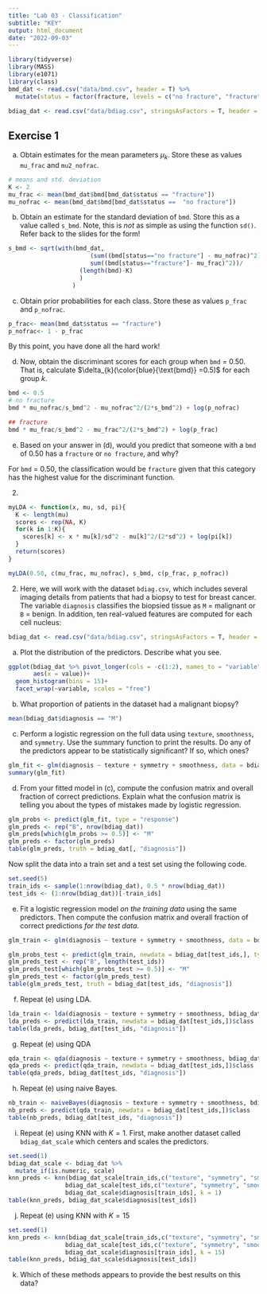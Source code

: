 ```yaml
---
title: "Lab 03 - Classification"
subtitle: "KEY"
output: html_document
date: "2022-09-03"
---
```


```r
library(tidyverse)
library(MASS)
library(e1071)
library(class)
bmd_dat <- read.csv("data/bmd.csv", header = T) %>%
  mutate(status = factor(fracture, levels = c("no fracture", "fracture")))

bdiag_dat <- read.csv("data/bdiag.csv", stringsAsFactors = T, header = T)
```

## Exercise 1

a) Obtain estimates for the mean parameters $\mu_{k}$. Store these as values `mu_frac` and `mu2_nofrac`.

```r
# means and std. deviation
K <- 2
mu_frac <- mean(bmd_dat$bmd[bmd_dat$status == "fracture"])
mu_nofrac <- mean(bmd_dat$bmd[bmd_dat$status ==  "no fracture"])
```

b) Obtain an estimate for the standard deviation of `bmd`. Store this as a value called `s_bmd`. Note, this is *not* as simple as using the function `sd()`. Refer back to the slides for the form!

```r
s_bmd <- sqrt(with(bmd_dat,
                       (sum((bmd[status=="no fracture"] - mu_nofrac)^2) +
                       sum((bmd[status=="fracture"]- mu_frac)^2))/
                    (length(bmd)-K)
                    )
                  )
```

c) Obtain prior probabilities for each class. Store these as values `p_frac` and `p_nofrac`.

```r
p_frac<- mean(bmd_dat$status == "fracture")
p_nofrac<- 1 - p_frac
```

By this point, you have done all the hard work!

d) Now, obtain the discriminant scores for each group when `bmd` = 0.50. That is, calculate $\delta_{k}(\color{blue}{\text{bmd}} =0.5)$ for each group $k$.


```r
bmd <- 0.5
# no fracture
bmd * mu_nofrac/s_bmd^2 - mu_nofrac^2/(2*s_bmd^2) + log(p_nofrac)

## fracture
bmd * mu_frac/s_bmd^2 - mu_frac^2/(2*s_bmd^2) + log(p_frac)
```

e) Based on your answer in (d), would you predict that someone with a `bmd` of 0.50 has a `fracture` or `no fracture`, and why?

For `bmd` = 0.50, the classification would be `fracture` given that this category has the highest value for the discriminant function.

2.

```r
myLDA <- function(x, mu, sd, pi){
  K <- length(mu)
  scores <- rep(NA, K)
  for(k in 1:K){
    scores[k] <- x * mu[k]/sd^2 - mu[k]^2/(2*sd^2) + log(pi[k])
  }
  return(scores)
}

myLDA(0.50, c(mu_frac, mu_nofrac), s_bmd, c(p_frac, p_nofrac))
```


2. Here, we will work with the dataset `bdiag.csv`, which includes several imaging details from patients that had a biopsy to test for breast cancer. The variable `diagnosis` classifies the biopsied tissue as `M` = malignant or `B` = benign. In addition, ten real-valued features are computed for each cell nucleus:

```r
bdiag_dat <- read.csv("data/bdiag.csv", stringsAsFactors = T, header = T)
```

a) Plot the distribution of the predictors. Describe what you see.

```r
ggplot(bdiag_dat %>% pivot_longer(cols = -c(1:2), names_to = "variable"),
       aes(x = value))+
  geom_histogram(bins = 15)+
  facet_wrap(~variable, scales = "free")
```

b) What proportion of patients in the dataset had a malignant biopsy?

```r
mean(bdiag_dat$diagnosis == "M")
```

c) Perform a logistic regression on the full data using `texture`, `smoothness`,  and `symmetry`. Use the summary function to print the results. Do any of the predictors appear to be statistically significant? If so, which ones?

```r
glm_fit <- glm(diagnosis ~ texture + symmetry + smoothness, data = bdiag_dat, family= "binomial")
summary(glm_fit)
```

d) From your fitted model in (c), compute the confusion matrix and overall fraction of correct predictions. Explain what the confusion matrix is telling you about the types of mistakes made by logistic regression.


```r
glm_probs <- predict(glm_fit, type = "response")
glm_preds <- rep("B", nrow(bdiag_dat))
glm_preds[which(glm_probs >= 0.5)] <- "M"
glm_preds <- factor(glm_preds)
table(glm_preds, truth = bdiag_dat[, "diagnosis"])
```

Now split the data into a train set and a test set using the following code.

```r
set.seed(5)
train_ids <- sample(1:nrow(bdiag_dat), 0.5 * nrow(bdiag_dat))
test_ids <- (1:nrow(bdiag_dat))[-train_ids]
```

e) Fit a logistic regression model *on the training data* using the same predictors. Then compute the confusion matrix and overall fraction of correct predictions *for the test data*. 

```r
glm_train <- glm(diagnosis ~ texture + symmetry + smoothness, data = bdiag_dat[train_ids,], family= "binomial")

glm_probs_test <- predict(glm_train, newdata = bdiag_dat[test_ids,], type = "response")
glm_preds_test <- rep("B", length(test_ids))
glm_preds_test[which(glm_probs_test >= 0.5)] <- "M"
glm_preds_test <- factor(glm_preds_test)
table(glm_preds_test, truth = bdiag_dat[test_ids, "diagnosis"])
```

f) Repeat (e) using LDA.

```r
lda_train <- lda(diagnosis ~ texture + symmetry + smoothness, bdiag_dat[train_ids,])
lda_preds <- predict(lda_train, newdata = bdiag_dat[test_ids,])$class
table(lda_preds, bdiag_dat[test_ids, "diagnosis"])
```

g) Repeat (e) using QDA

```r
qda_train <- qda(diagnosis ~ texture + symmetry + smoothness, bdiag_dat[train_ids,])
qda_preds <- predict(qda_train, newdata = bdiag_dat[test_ids,])$class
table(qda_preds, bdiag_dat[test_ids, "diagnosis"])
```

h) Repeat (e) using naive Bayes.

```r
nb_train <- naiveBayes(diagnosis ~ texture + symmetry + smoothness, bdiag_dat[train_ids,])
nb_preds <- predict(qda_train, newdata = bdiag_dat[test_ids,])$class
table(nb_preds, bdiag_dat[test_ids, "diagnosis"])
```

i) Repeat (e) using KNN with $K = 1$. First, make another dataset called `bdiag_dat_scale` which centers and scales the predictors.

```r
set.seed(1)
bdiag_dat_scale <- bdiag_dat %>%
  mutate_if(is.numeric, scale) 
knn_preds <- knn(bdiag_dat_scale[train_ids,c("texture", "symmetry", "smoothness")],
                bdiag_dat_scale[test_ids,c("texture", "symmetry", "smoothness")],
                bdiag_dat_scale$diagnosis[train_ids], k = 1)
table(knn_preds, bdiag_dat_scale$diagnosis[test_ids])
```

j) Repeat (e) using KNN with $K = 15$

```r
set.seed(1)
knn_preds <- knn(bdiag_dat_scale[train_ids,c("texture", "symmetry", "smoothness")],
                bdiag_dat_scale[test_ids,c("texture", "symmetry", "smoothness")],
                bdiag_dat_scale$diagnosis[train_ids], k = 15)
table(knn_preds, bdiag_dat_scale$diagnosis[test_ids])
```

k) Which of these methods appears to provide the best results on this data?

